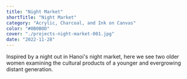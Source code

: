```yaml
---
title: "Night Market"
shortTitle: "Night Market"
category: "Acrylic, Charcoal, and Ink on Canvas"
color: "#0B0B0D"
cover: "./projects-night-market-001.jpg"
date: "2022-11-28"
---
```


Inspired by a night out in Hanoi's night market, here we see two older women examining the cultural products of a younger and evergrowing distant generation.
